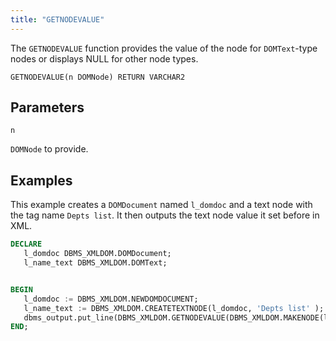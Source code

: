 ```yaml
---
title: "GETNODEVALUE"
---
```


The `GETNODEVALUE` function provides the value of the node for `DOMText`-type nodes or displays NULL for other node types.

```
GETNODEVALUE(n DOMNode) RETURN VARCHAR2
```

## Parameters

`n`

`DOMNode` to provide.

## Examples

This example creates a `DOMDocument` named `l_domdoc` and a text node with the tag name `Depts list`. It then outputs the text node value it set before in XML.

```sql
DECLARE
   l_domdoc DBMS_XMLDOM.DOMDocument;
   l_name_text DBMS_XMLDOM.DOMText;


BEGIN
   l_domdoc := DBMS_XMLDOM.NEWDOMDOCUMENT;
   l_name_text := DBMS_XMLDOM.CREATETEXTNODE(l_domdoc, 'Depts list' );
   dbms_output.put_line(DBMS_XMLDOM.GETNODEVALUE(DBMS_XMLDOM.MAKENODE(l_name_text)));
END;
```
